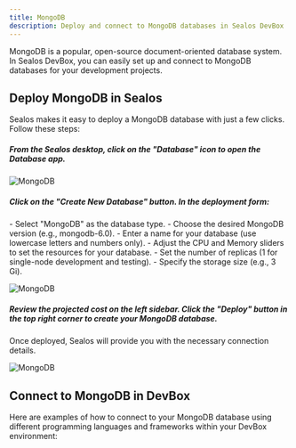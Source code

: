 ```yaml
---
title: MongoDB
description: Deploy and connect to MongoDB databases in Sealos DevBox
---
```


MongoDB is a popular, open-source document-oriented database system. In Sealos DevBox, you can easily set up and connect to MongoDB databases for your development projects.

## Deploy MongoDB in Sealos

Sealos makes it easy to deploy a MongoDB database with just a few clicks. Follow these steps:

<div className='fd-steps [&_h5]:fd-step'>

<h5>From the Sealos desktop, click on the "Database" icon to open the Database app.</h5>

![MongoDB](./images/mongodb-1.jpeg)

<h5>Click on the "Create New Database" button. In the deployment form:</h5>
   - Select "MongoDB" as the database type.
   - Choose the desired MongoDB version (e.g., mongodb-6.0).
   - Enter a name for your database (use lowercase letters and numbers only).
   - Adjust the CPU and Memory sliders to set the resources for your database.
   - Set the number of replicas (1 for single-node development and testing).
   - Specify the storage size (e.g., 3 Gi).

![MongoDB](./images/mongodb-2.png)

<h5>Review the projected cost on the left sidebar. Click the "Deploy" button in the top right corner to create your MongoDB database.</h5>

</div>

Once deployed, Sealos will provide you with the necessary connection details.

![MongoDB](./images/mongodb-3.png)

## Connect to MongoDB in DevBox

Here are examples of how to connect to your MongoDB database using different programming languages and frameworks within your DevBox environment:

<Cards>
  <Card title="Connect to MongoDB with Go in Sealos DevBox" href="./mongodb/go" />
  <Card title="Connect to MongoDB with Java in Sealos DevBox" href="./mongodb/java" />
  <Card title="Connect to MongoDB with Node.js in Sealos DevBox" href="./mongodb/nodejs" />
  <Card title="Connect to MongoDB with PHP in Sealos DevBox" href="./mongodb/php" />
  <Card title="Connect to MongoDB with Python in Sealos DevBox" href="./mongodb/python" />
  <Card title="Connect to MongoDB with Rust in Sealos DevBox" href="./mongodb/rust" />
</Cards>